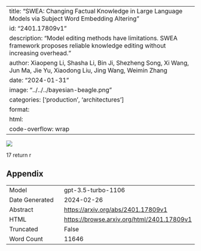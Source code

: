 
---
title: "SWEA: Changing Factual Knowledge in Large Language Models via Subject Word Embedding Altering"
id: "2401.17809v1"
description: "Model editing methods have limitations. SWEA framework proposes reliable knowledge editing without increasing overhead."
author: Xiaopeng Li, Shasha Li, Bin Ji, Shezheng Song, Xi Wang, Jun Ma, Jie Yu, Xiaodong Liu, Jing Wang, Weimin Zhang
date: "2024-01-31"
image: "../../../bayesian-beagle.png"
categories: ['production', 'architectures']
format:
  html:
    code-overflow: wrap
---

![](../../../bayesian-beagle.png)


17
return r

## Appendix

|          |          |
|----------|----------|
| Model     | gpt-3.5-turbo-1106       |
| Date Generated     | 2024-02-26       |
| Abstract | [https://arxiv.org/abs/2401.17809v1](https://arxiv.org/abs/2401.17809v1)        |
| HTML     | [https://browse.arxiv.org/html/2401.17809v1](https://browse.arxiv.org/html/2401.17809v1)       |
| Truncated       | False       |
| Word Count       | 11646       |